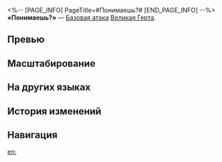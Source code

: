 <%-- [PAGE_INFO]
PageTitle=#Понимаешь?#
[END_PAGE_INFO] --%>
{{Навык Инфобокс
|Название         = Понимаешь?
|Изображение      = Навык Понимаешь?.png
|Персонаж         = Великая Герта
|Тип              = Базовая атака
|Тэг              = Одиночная атака
|УронСтойк        = 10
|ЭнергияГен       = 20
|Энергия          = 
|Длительность     = 
|Описание         = Наносит выбранному противнику ледяной урон, равный {{Цвет|Выделенный|50%—110%}} от силы атаки Великой Герты.
|Свойство1        = 
|Масштабирование1 = 
}}
'''«Понимаешь?»''' — [[Базовая атака]] [[Великая Герта]].

==Превью==
{{Превью
|Файл = Понимаешь? Превью
}}

==Масштабирование==
{{Масштабирование навыка|тип=Базовая атака
|50%;60%;70%;80%;90%;100%;110%;120%;130%;140%
}}

==На других языках==
{{На других языках
|en   = Did You Get It
|zhs  = 开窍了吗
|zht  = 開竅了嗎
|ja   = これでわかった？
|ko   = 깨달았어?
|es   = ¿Lo captas?
|fr   = Ça rentre dans le crâne&nbsp;?
|ru   = Понимаешь?
|th   = Did You Get It
|vi   = Thông Suốt Chưa
|de   = Hast du es verstanden?
|id   = Did You Get It
|pt   = Você Compreendeu?
}}

==История изменений==
{{История изменений|3.5}}

==Навигация==
{{Навык Навбокс|Великая Герта}}

[[en:]]